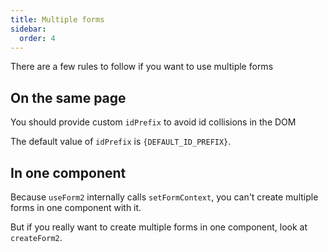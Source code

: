 ```yaml
---
title: Multiple forms
sidebar:
  order: 4
---
```





There are a few rules to follow if you want to use multiple forms

## On the same page

You should provide custom `idPrefix` to avoid id collisions in the DOM

The default value of `idPrefix` is <code>{DEFAULT_ID_PREFIX}</code>.

## In one component

Because `useForm2` internally calls `setFormContext`, you can't create multiple forms in one component with it.

But if you really want to create multiple forms in one component, look at `createForm2`.

<Tabs>
  <TabItem label="_multiple-forms.svelte" >
    <Code code={formCode} lang='svelte' />
  </TabItem>
  <TabItem label="_multiple-forms-form.svelte">
    <Code code={formComponentCode} lang='svelte' />
  </TabItem>
</Tabs>

<Card>
  <Form />
</Card>

